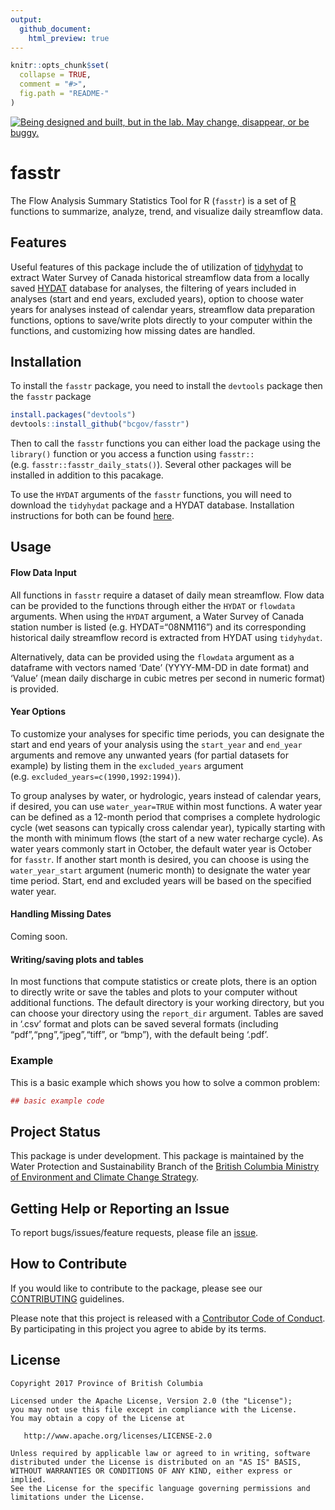 ```yaml
---
output:
  github_document:
    html_preview: true
---
```


<!-- README.md is generated from README.Rmd. Please edit that file -->

```r
knitr::opts_chunk$set(
  collapse = TRUE,
  comment = "#>",
  fig.path = "README-"
)
```

<div id="devex-badge"><a rel="Exploration" href="https://github.com/BCDevExchange/docs/blob/master/discussion/projectstates.md"><img alt="Being designed and built, but in the lab. May change, disappear, or be buggy." style="border-width:0" src="https://assets.bcdevexchange.org/images/badges/exploration.svg" title="Being designed and built, but in the lab. May change, disappear, or be buggy." /></a></div>

# fasstr

The Flow Analysis Summary Statistics Tool for R (`fasstr`) is a set of [R](http://www.r-project.org) functions to summarize, analyze, trend, and visualize daily streamflow data. 



## Features

Useful features of this package include the of utilization of [tidyhydat](https://github.com/bcgov/tidyhydat) to extract Water Survey of Canada historical streamflow data from a locally saved [HYDAT](https://www.canada.ca/en/environment-climate-change/services/water-overview/quantity/monitoring/survey/data-products-services/national-archive-hydat.html) database for analyses, the filtering of years included in analyses (start and end years, excluded years), option to choose water years for analyses instead of calendar years, streamflow data preparation functions, options to save/write plots directly to your computer within the functions, and customizing how missing dates are handled.

## Installation

To install the `fasstr` package, you need to install the `devtools` package then the `fasstr` package
```r
install.packages("devtools")
devtools::install_github("bcgov/fasstr")
```
  
Then to call the `fasstr` functions you can either load the package using the `library()` function or you access a function using `fasstr::` (e.g. `fasstr::fasstr_daily_stats()`). Several other packages will be installed in addition to this pacakage.

To use the `HYDAT` arguments of the `fasstr` functions, you will need to download the `tidyhydat` package and a HYDAT database. Installation instructions for both can be found [here](https://github.com/bcgov/tidyhydat).
  

## Usage


#### Flow Data Input

All functions in `fasstr` require a dataset of daily mean streamflow. Flow data can be provided to the functions through either the `HYDAT` or `flowdata` arguments. When using the `HYDAT` argument, a Water Survey of Canada station number is listed (e.g. HYDAT="08NM116") and its corresponding historical daily streamflow record is extracted from HYDAT using `tidyhydat`. 

Alternatively, data can be provided using the `flowdata` argument as a dataframe with vectors named 'Date' (YYYY-MM-DD in date format) and 'Value' (mean daily discharge in cubic metres per second in numeric format) is provided.

#### Year Options

To customize your analyses for specific time periods, you can designate the start and end years of your analysis using the `start_year` and `end_year` arguments and remove any unwanted years (for partial datasets for example) by listing them in the `excluded_years` argument (e.g. `excluded_years=c(1990,1992:1994)`).

To group analyses by water, or hydrologic, years instead of calendar years, if desired, you can use `water_year=TRUE` within most functions. A water year can be defined as a 12-month period that comprises a complete hydrologic cycle (wet seasons can typically cross calendar year), typically starting with the month with minimum flows (the start of a new water recharge cycle). As water years commonly start in October, the default water year is October for `fasstr`.  If another start month is desired, you can choose is using the `water_year_start` argument (numeric month) to designate the water year time period.  Start, end and excluded years will be based on the specified water year.

#### Handling Missing Dates

Coming soon.

#### Writing/saving plots and tables

In most functions that compute statistics or create plots, there is an option to directly write or save the tables and plots to your computer without additional functions.  The default directory is your working directory, but you can choose your directory using the `report_dir` argument. Tables are saved in '.csv' format and plots can be saved several formats (including "pdf","png","jpeg","tiff", or "bmp"), with the default being '.pdf'.

### Example

This is a basic example which shows you how to solve a common problem:

```r
## basic example code
```

## Project Status

This package is under development. This package is maintained by the Water Protection and Sustainability Branch of the [British Columbia Ministry of Environment and Climate Change Strategy](https://www2.gov.bc.ca/gov/content/governments/organizational-structure/ministries-organizations/ministries/environment-climate-change).

## Getting Help or Reporting an Issue

To report bugs/issues/feature requests, please file an [issue](https://github.com/bcgov/fasstr/issues/).

## How to Contribute

If you would like to contribute to the package, please see our 
[CONTRIBUTING](CONTRIBUTING.md) guidelines.

Please note that this project is released with a [Contributor Code of Conduct](CODE_OF_CONDUCT.md). By participating in this project you agree to abide by its terms.

## License

    Copyright 2017 Province of British Columbia

    Licensed under the Apache License, Version 2.0 (the "License");
    you may not use this file except in compliance with the License.
    You may obtain a copy of the License at 

       http://www.apache.org/licenses/LICENSE-2.0

    Unless required by applicable law or agreed to in writing, software
    distributed under the License is distributed on an "AS IS" BASIS,
    WITHOUT WARRANTIES OR CONDITIONS OF ANY KIND, either express or implied.
    See the License for the specific language governing permissions and
    limitations under the License.

